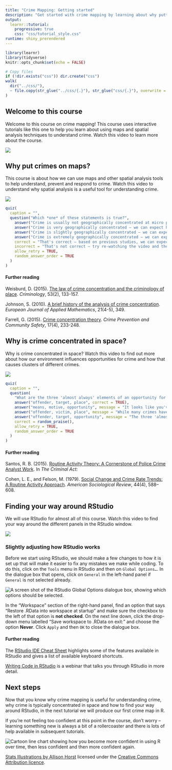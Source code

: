 ```yaml
---
title: "Crime Mapping: Getting started"
description: "Get started with crime mapping by learning about why putting crime on maps is useful, and get a tour of the RStudio software we will use throughout this course."
output: 
  learnr::tutorial:
    progressive: true
    css: "css/tutorial_style.css"
runtime: shiny_prerendered
---
```


```r
library(learnr)
library(tidyverse)
knitr::opts_chunk$set(echo = FALSE)

# Copy files
if (!dir.exists("css")) dir.create("css")
walk(
  dir("../css/"), 
  ~ file.copy(str_glue("../css/{.}"), str_glue("css/{.}"), overwrite = TRUE)
)
```



## Welcome to this course

Welcome to this course on crime mapping! This course uses interactive tutorials like this one to help you learn about using maps and spatial analysis techniques to understand crime. Watch this video to learn more about the course.

![](https://youtu.be/7JKWUamnBaE)



## Why put crimes on maps?

This course is about how we can use maps and other spatial analysis tools to help understand, prevent and respond to crime. Watch this video to understand why spatial analysis is a useful tool for understanding crime.

![](https://youtu.be/qoC46-oQtv8)


```r
quiz(
  caption = "",
  question("Which *one* of these statements is true?",
    answer("Crime is usually not geographically concentrated at micro places"),
    answer("Crime is very geographically concentrated – we can expect half of crime to be concentrated in about 5% of micro places", correct = TRUE),
    answer("Crime is slightly geographically concentrated – we can expect half of crime to be concentrated in about one quarter of micro places"),
    answer("Crime is extremely geographically concentrated – we can expect half of crime to be concentrated in about 1% of micro places"),
    correct = "That's correct – based on previous studies, we can expect half of crime to be concentrated in about 5% of micro places",
    incorrect = "That's not correct – try re-watching the video and then try the question again.",
    allow_retry = TRUE,
    random_answer_order = TRUE
  )
)
```


#### Further reading

Weisburd, D. (2015). [The law of crime concentration and the criminology of place](https://doi.org/10.1111/1745-9125.12070). *Criminology*, 53(2), 133-157.

Johnson, S. (2010). [A brief history of the analysis of crime concentration](https://doi.org/10.1017/S0956792510000082). *European Journal of Applied Mathematics*, 21(4-5), 349.

Farrell, G. (2015). [Crime concentration theory](https://doi.org/10.1057/cpcs.2015.17). *Crime Prevention and Community Safety*, 17(4), 233-248.



## Why is crime concentrated in space?

Why is crime concentrated in space? Watch this video to find out more about how our environment influences opportunities for crime and how that causes clusters of different crimes.

![](https://youtu.be/tKCpodQz8aU)


```r
quiz(
  caption = "",
  question(
    "What are the three 'almost always' elements of an opportunity for a crime to occur that are outlined in the routine activities apporach?",
    answer("offender, target, place", correct = TRUE),
    answer("means, motive, opportunity", message = "It looks like you've watched lots of police dramas, but maybe not the video here! Try watching the video again and think about the elements of the routine activities approach."),
    answer("offender, victim, place", message = "While many crimes have a victim, the routine activities apporach focuses on the interaction between the offender and the *target*. Sometimes (e.g. in an assault) the target will be the victim, but in others (e.g. a burglary) the target that the offender is interested in might be separte from the victim."),
    answer("offender, target, opportunity", message = "The three 'almost always' elements make up an opportunity for crime, but opportunity is not one of the three elements."),
    correct = random_praise(),
    allow_retry = TRUE,
    random_answer_order = TRUE
  )
)
```


#### Further reading

Santos, R. B. (2015). [Routine Activity Theory: A Cornerstone of Police Crime Analyst Work](https://ebookcentral.proquest.com/lib/ucl/reader.action?docID=1952969&ppg=130). In _The Criminal Act: _

Cohen, L. E., and Felson, M. (1979). [Social Change and Crime Rate Trends: A Routine Activity Approach](https://doi.org/10.2307/2094589). *American Sociological Review*, 44(4), 588–608.



## Finding your way around RStudio

We will use RStudio for almost all of this course. Watch this video to find your way around the different panels in the RStudio window.

![](https://youtu.be/6bonySXb2_g)


### Slightly adjusting how RStudio works

Before we start using RStudio, we should make a few changes to how it is set up that will make it easier to fix any mistakes we make while coding. To do this, click on the `Tools` menu in RStudio and then on `Global Options…`. In the dialogue box that opens, click on `General` in the left-hand panel if `General` is not selected already.

<p class="centered-image"><img src="images/workspace_options.png" alt="A screen shot of the RStudio Global Options dialogue box, showing which options should be selected."></p>

In the "Workspace" section of the right-hand panel, find an option that says "Restore .RData into workspace at startup" and make sure the checkbox to the left of that option is **not checked**. On the next line down, click the drop-down menu labelled "Save workspace to .RData on exit:" and choose the option **Never**. Click `Apply` and then `OK` to close the dialogue box.


#### Further reading

The [RStudio IDE Cheat Sheet](https://github.com/rstudio/cheatsheets/blob/master/rstudio-ide.pdf) highlights some of the features available in RStudio and gives a list of available keyboard shortcuts.

[Writing Code in RStudio](https://rstudio.com/resources/webinars/programming-part-1-writing-code-in-rstudio/) is a webinar that talks you through RStudio in more detail.


## Next steps

Now that you know why crime mapping is useful for understanding crime, why crime is typically concentrated in space and how to find your way around RStudio, in the next tutorial we will produce our first crime map in R.

If you're not feeling too confident at this point in the course, don't worry – learning something new is always a bit of a rollercoaster and there is lots of help available in subsequent tutorials.

<p class="full-width-image"><img src="https://github.com/mpjashby/crimemapping/raw/main/inst/tutorials/01_getting_started/images/r_rollercoaster.png" alt="Cartoon line chart showing how you become more confident in using R over time, then less confident and then more confident again."></p>

<p class="credits">[Stats Illustrations by Allison Horst](https://github.com/allisonhorst/stats-illustrations) licensed under the [Creative Commons Attribution licence](https://github.com/allisonhorst/stats-illustrations/blob/master/license).</p>




